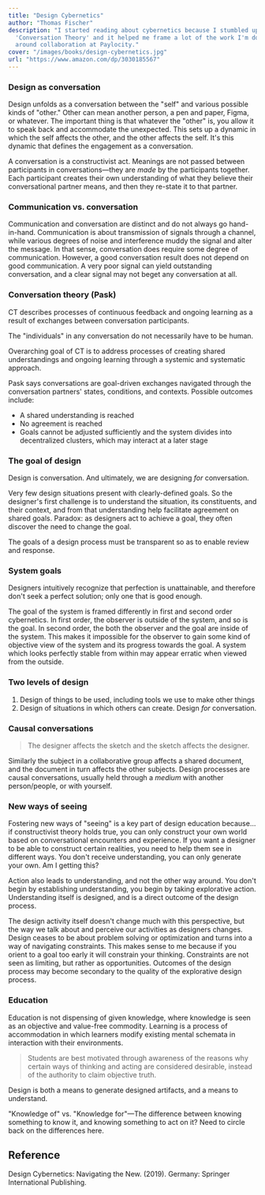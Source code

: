 ```yaml
---
title: "Design Cybernetics"
author: "Thomas Fischer"
description: "I started reading about cybernetics because I stumbled upon Pask's
  'Conversation Theory' and it helped me frame a lot of the work I'm doing
  around collaboration at Paylocity."
cover: "/images/books/design-cybernetics.jpg"
url: "https://www.amazon.com/dp/3030185567"
---
```


### Design as conversation

Design unfolds as a conversation between the "self" and various possible kinds of "other." Other can mean another person, a pen and paper, Figma, or whatever. The important thing is that whatever the "other" is, you allow it to speak back and accommodate the unexpected. This sets up a dynamic in which the self affects the other, and the other affects the self. It's this dynamic that defines the engagement as a conversation.

A conversation is a constructivist act. Meanings are not passed between participants in conversations—they are _made_ by the participants together. Each participant creates their own understanding of what they believe their conversational partner means, and then they re-state it to that partner.

### Communication vs. conversation

Communication and conversation are distinct and do not always go hand-in-hand. Communication is about transmission of signals through a channel, while various degrees of noise and interference muddy the signal and alter the message. In that sense, conversation does require some degree of communication. However, a good conversation result does not depend on good communication. A very poor signal can yield outstanding conversation, and a clear signal may not beget any conversation at all.

### Conversation theory (Pask)

CT describes processes of continuous feedback and ongoing learning as a result of exchanges between conversation participants.

The "individuals" in any conversation do not necessarily have to be human.

Overarching goal of CT is to address processes of creating shared understandings and ongoing learning through a systemic and systematic approach.

Pask says conversations are goal-driven exchanges navigated through the conversation partners' states, conditions, and contexts. Possible outcomes include:

- A shared understanding is reached
- No agreement is reached
- Goals cannot be adjusted sufficiently and the system divides into decentralized clusters, which may interact at a later stage

### The goal of design

Design is conversation. And ultimately, we are designing _for_ conversation.

Very few design situations present with clearly-defined goals. So the designer's first challenge is to understand the situation, its constituents, and their context, and from that understanding help facilitate agreement on shared goals. Paradox: as designers act to achieve a goal, they often discover the need to change the goal.

The goals of a design process must be transparent so as to enable review and response.

### System goals

Designers intuitively recognize that perfection is unattainable, and therefore don't seek a perfect solution; only one that is good enough.

The goal of the system is framed differently in first and second order cybernetics. In first order, the observer is outside of the system, and so is the goal. In second order, the both the observer and the goal are inside of the system. This makes it impossible for the observer to gain some kind of objective view of the system and its progress towards the goal. A system which looks perfectly stable from within may appear erratic when viewed from the outside.

### Two levels of design

1. Design of things to be used, including tools we use to make other things
2. Design of situations in which others can create. Design _for_ conversation.

### Causal conversations

> The designer affects the sketch and the sketch affects the designer.

Similarly the subject in a collaborative group affects a shared document, and the document in turn affects the other subjects. Design processes are causal conversations, usually held through a _medium_ with another person/people, or with yourself.

### New ways of seeing

Fostering new ways of "seeing" is a key part of design education because... if constructivist theory holds true, you can only construct your own world based on conversational encounters and experience. If you want a designer to be able to construct certain realities, you need to help them see in different ways. You don't receive understanding, you can only generate your own. Am I getting this?

Action also leads to understanding, and not the other way around. You don't begin by establishing understanding, you begin by taking explorative action. Understanding itself is designed, and is a direct outcome of the design process.

The design activity itself doesn't change much with this perspective, but the way we talk about and perceive our activities as designers changes. Design ceases to be about problem solving or optimization and turns into a way of navigating constraints. This makes sense to me because if you orient to a goal too early it will constrain your thinking. Constraints are not seen as limiting, but rather as opportunities. Outcomes of the design process may become secondary to the quality of the explorative design process.

### Education

Education is not dispensing of given knowledge, where knowledge is seen as an objective and value-free commodity. Learning is a process of accommodation in which learners modify existing mental schemata in interaction with their environments.

> Students are best motivated through awareness of the reasons why certain ways of thinking and acting are considered desirable, instead of the authority to claim objective truth.

Design is both a means to generate designed artifacts, and a means to understand.

"Knowledge of" vs. "Knowledge for"—The difference between knowing something to know it, and knowing something to act on it? Need to circle back on the differences here.

## Reference

Design Cybernetics: Navigating the New. (2019). Germany: Springer International Publishing.

